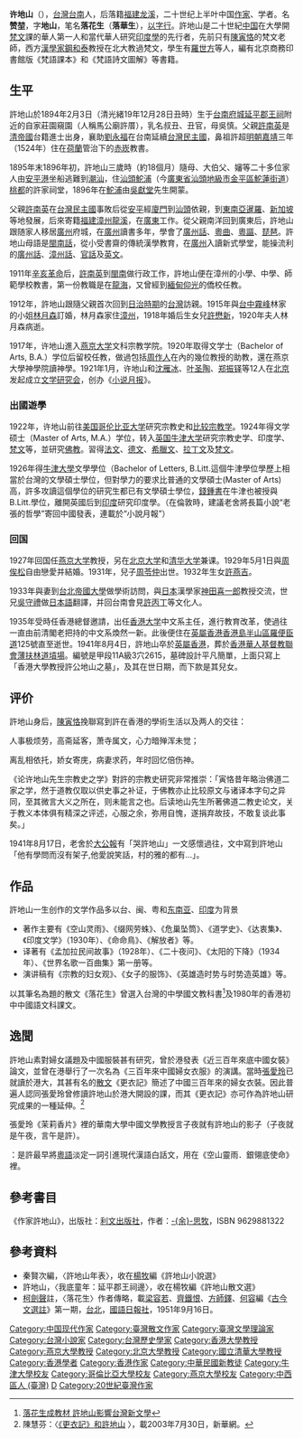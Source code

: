 {{refimprove|time=2019-01-13T12:33:29+00:00}}
{{Infobox person
| subject_name   = 许地山
| image     =
| image_size     = 300px
| image_caption  = 
| date_of_birth  = 1893年2月1日
| place_of_birth = {{QIN}}[[台灣省|台灣省]][[台南府|台南府]][[臺灣縣_(1684年-1887年)|安平縣]]
| date_of_death  = {{death date and age|1941|8|4|1893|2|1}}
| place_of_death = {{HKG-1910}}
| nationality = {{QIN}}[[帝國|帝國]](1894年-1912年)<br>{{ROC-1912}}(1912年-1928年)<br />{{ROC-1928}}(1928年-1941年）
|restingplace = [[香港华人基督教联会薄扶林道坟场|香港华人基督教联会薄扶林道坟场]]甲段11A級3穴2615
| occupation     = [[作家|作家]]<br>[[文學家|文學家]]<br>[[印度學|印度學]]家
| alma mater = [[燕京大学|燕京大学]]<br>[[哥伦比亚大学|哥伦比亚大学]]<br>[[牛津大学|牛津大学]]
| past =[[燕京大学|燕京大学]]教授<br>[[香港大学|香港大学]]中文系主任
|spouse=林月森<br>周俟松
|relatives
}}

'''许地山'''（{{bd|1893年|2月1日|1941年|8月4日|catIdx=X許}}），[[台灣|台灣]][[台南|台南]]人，后落籍[[福建|福建]][[龙溪县|龙溪]]，二十世纪上半叶中国[[作家|作家]]、学者。名'''赞堃'''，字'''地山'''，笔名'''落花生'''（'''落華生'''），[[以字行|以字行]]。許地山是二十世紀[[中国|中国]]在大學開[[梵文|梵文]]課的華人第一人和當代華人研究[[印度學|印度學]]的先行者，先前只有[[陳寅恪|陳寅恪]]的梵文老師，西方[[漢學家|漢學家]][[鋼和泰|鋼和泰]]教授在北大教過梵文，學生有[[羅世方|羅世方]]等人，編有北京商務印書館版《梵語課本》和《梵語詩文圖解》等書籍。

==生平==
許地山於1894年2月3日（清光緒19年12月28日丑時）生于[[台南|台南]][[府城|府城]][[延平郡王祠|延平郡王祠]]附近的自家莊園窺園（人稱馬公廟許厝），乳名叔丑、丑官，母吳慎。父親[[許南英|許南英]]是[[清帝國|清帝國]]台籍進士出身，襄助[[劉永福|劉永福]]在台南延續[[台灣民主國|台灣民主國]]，鼻祖許超[[明朝|明朝]][[嘉靖|嘉靖]]三年（1524年）住在[[荷蘭|荷蘭]]管治下的[[赤崁|赤崁]]教書。

1895年末1896年初，許地山三歲時（約18個月）隨母、大伯父、嬸等二十多位家人由[[安平港|安平港]]坐船逃難到[[潮汕|潮汕]]，住[[汕頭|汕頭]][[鮀浦|鮀浦]]（今[[廣東省|廣東省]][[汕頭|汕頭]][[地級市|地級市]][[金平區|金平區]][[鮀蓮街道|鮀蓮街道]]）[[桃都|桃都]]的許家祠堂，1896年在[[鮀浦|鮀浦]]由[[吳獻堂|吳獻堂]]先生開蒙。

父親[[許南英|許南英]]在[[台灣民主國|台灣民主國]]事敗后從[[安平區|安平]]經[[廈門|廈門]]到[[汕頭|汕頭]]依親，到[[東南亞|東南亞]][[暹羅|暹羅]]、[[新加坡|新加坡]]等地發展，后來寄籍[[福建|福建]][[漳州|漳州]][[龙溪县|龍溪]]，在[[廣東|廣東]]工作。從父親南洋回到廣東后，許地山跟随家人移居[[廣州|廣州]]府城，在[[廣州|廣州]]讀書多年，學會了[[廣州話|廣州話]]、[[粵曲|粵曲]]、[[粵謳|粵謳]]、[[琵琶|琵琶]]。許地山母語是[[閩南話|閩南話]]，從小受書齋的傳統漢學教育，在[[廣州|廣州]]入讀新式學堂，能操流利的[[廣州話|廣州話]]、[[漳州話|漳州話]]、[[官話|官話]]及[[英文|英文]]。

1911年[[辛亥革命|辛亥革命]]后，[[許南英|許南英]]到[[閩南|閩南]]做行政工作，許地山便在漳州的小學、中學、師範學校教書，第一份教職是在[[龍海|龍海]]，又曾經到[[緬甸|緬甸]][[仰光|仰光]]的僑校任教。

1912年，許地山跟隨父親首次回到[[台灣日治時期|日治時期]]的[[台灣|台灣]]訪親。1915年與[[台中|台中]][[霧峰|霧峰]]林家的小姐[[林月森|林月森]]訂婚，林月森家住[[漳州|漳州]]，1918年婚后生女兒[[許懋新|許懋新]]，1920年夫人林月森病逝。

1917年，许地山進入[[燕京大学|燕京大学]]文科宗教学院。1920年取得文学士（Bachelor of Arts, B.A.）学位后留校任教，做過包括[[周作人|周作人]]在內的幾位教授的助教，還在燕京大學神學院讀神學。1921年1月，许地山和[[沈雁冰|沈雁冰]]、[[叶圣陶|叶圣陶]]、[[郑振铎|郑振铎]]等12人在[[北京|北京]]发起成立[[文学研究会|文学研究会]]，创办《[[小说月报|小说月报]]》。

===出國遊學===
1922年，许地山前往[[美国|美国]][[哥伦比亚大学|哥伦比亚大学]]研究宗教史和[[比较宗教学|比较宗教学]]。1924年得文学硕士（Master of Arts, M.A.）学位，转入[[英国|英国]][[牛津大学|牛津大学]]研究宗教史学、印度学、[[梵文|梵文]]等，並研究[[佛教|佛教]]。習得[[法文|法文]]、[[德文|德文]]、[[希臘文|希臘文]]、[[拉丁文|拉丁文]]及[[梵文|梵文]]。

1926年得[[牛津大學|牛津大學]]文學學位（Bachelor of Letters, B.Litt.這個牛津學位學歷上相當於台灣的文學碩士學位，但對學力的要求比普通的文學碩士(Master of Arts)高，許多攻讀這個學位的研究生都已有文學碩士學位，[[錢鍾書|錢鍾書]]在牛津也被授與B.Litt.學位，離開英國后到[[印度|印度]]研究印度學。（在倫敦時，建議老舍將長篇小說“老張的哲學”寄回中國發表，連載於“小說月報”）

===回国===
1927年回国任[[燕京大学|燕京大学]]教授，另在[[北京大学|北京大学]]和[[清华大学|清华大学]]兼课。1929年5月1日與[[周俟松|周俟松]]自由戀愛并結婚。1931年，兒子[[周苓仲|周苓仲]]出世。1932年生女[[許燕吉|許燕吉]]。

1933年與妻到[[台北帝國大學|台北帝國大學]]做學術訪問，與[[日本|日本]]漢學家[[神田喜一郎|神田喜一郎]]教授交流，世兄[[吳守禮|吳守禮]]做[[日本語|日本語]]翻譯，并回台南會見[[許丙丁|許丙丁]]等文化人。

1935年受時任香港總督邀請，出任[[香港大学|香港大学]]中文系主任，進行教育改革，使過往一直由前清閣老把持的中文系煥然一新。此後便住在[[英屬香港|英屬香港]][[香港島|香港島]][[半山區|半山區]][[羅便臣道|羅便臣道]]125號直至逝世。1941年8月4日，許地山卒於[[英屬香港|英屬香港]]，葬於[[香港華人基督教聯會薄扶林道墳場|香港華人基督教聯會薄扶林道墳場]]。編號是甲段11A級3穴2615，墓碑設計平凡簡單，上面只寫上「香港大學教授許公地山之墓」，及其在世日期，而下款是其兒女。

==评价==
許地山身后，[[陳寅恪|陳寅恪]]挽聯寫到許在香港的學術生活以及两人的交往：

人事极烦劳，高斋延客，萧寺属文，心力暗殚浑未觉； 

离乱相依托，娇女寄庑，病妻求药，年时回忆倍伤神。

《论许地山先生宗教史之学》對許的宗教史研究非常推崇：「寅恪昔年略治佛道二家之学，然于道教仅取以供史事之补证，于佛教亦止比较原文与诸译本字句之异同，至其微言大义之所在，则未能言之也。后读地山先生所著佛道二教史论文，关于教义本体俱有精深之评述，心服之余，弥用自愧，遂捐弃故技，不敢复谈此事矣。」

1941年8月17日，老舍於[[大公報|大公報]]有「哭許地山」一文感懷過往，文中寫到許地山「他有學問而沒有架子,他愛說笑話，村的雅的都有…」。


== 作品 ==
許地山一生创作的文学作品多以台、闽、粤和[[东南亚|东南亚]]、[[印度|印度]]为背景
*著作主要有《空山灵雨》、《缀网劳蛛》、《危巢坠筒》、《道学史》、《达衷集》、《印度文学》（1930年）、《命命鳥》、《解放者》等。
*译著有《孟加拉民间故事》（1928年）、《二十夜问》、《太阳的下降》（1934年）、《世界名歌一百曲集》第一册等。
*演讲稿有《宗教的妇女观》、《女子的服饰》、《英雄造时势与时势造英雄》等。

以其筆名為題的散文《落花生》曾選入台灣的中學國文教科書<ref>[https://www.coolloud.org.tw/node/39263 落花生成教材 許地山影響台灣新文學]</ref>及1980年的香港初中中國語文科課文。

== 逸聞 ==
許地山素對婦女議題及中國服裝甚有研究，曾於港發表《近三百年來底中國女裝》論文，並曾在港舉行了一次名為《三百年來中國婦女衣服》的演講。當時[[張愛玲|張愛玲]]已就讀於港大，其甚有名的[[散文|散文]]《更衣記》簡述了中國三百年來的婦女衣裝。因此普遍人認同張愛玲曾修讀許地山於港大開設的課，而其《更衣記》亦可作為許地山研究成果的一種延伸。<ref>陳慧芬：〈[http://news.xinhuanet.com/book/2003-07/30/content_1000400.htm 《更衣記》和許地山] {{Wayback|url=http://news.xinhuanet.com/book/2003-07/30/content_1000400.htm |date=20061216043403 }}〉，載2003年7月30日，新華網。</ref>

張愛玲《茉莉香片》裡的華南大學中國文學教授言子夜就有許地山的影子（子夜就是午夜，言午是許）。

{{who|有研究者認定}}：是許最早將[[粵語|粵語]]淡定一詞引進現代漢語白話文，用在《空山靈雨．銀翎底使命》裡。

== 參考書目 ==
《作家許地山》，出版社：[[利文出版社|利文出版社]]，作者：[[余思牧|-{余}-思牧]]，ISBN 9629881322

== 參考資料 ==
<div class="references-small">
<references />
</div>
*秦賢次編，〈許地山年表〉，收在[[楊牧|楊牧]]編《許地山小說選》
*許地山，〈我底童年：延平郡王祠邊〉，收在楊牧編《許地山散文選》
*[[柯劍聲|柯劍聲]]註，〈落花生〉作者傳略，載[[梁容若|梁容若]]、[[齊鐵恨|齊鐵恨]]、[[方師鐸|方師鐸]]、[[何容|何容]]編《[[古今文選|古今文選註]]》第一期，[[台北|台北]]，[[國語日報社|國語日報社]]，1951年9月16日。


{{中国近现代文学}}
{{Authority control}}
{{DEFAULTSORT:Xu許}}
[[Category:中国现代作家|Category:中国现代作家]]
[[Category:臺灣散文作家|Category:臺灣散文作家]]
[[Category:臺灣文學理論家|Category:臺灣文學理論家]]
[[Category:台灣小說家|Category:台灣小說家]]
[[Category:台灣歷史學家|Category:台灣歷史學家]]
[[Category:香港大學教授|Category:香港大學教授]]
[[Category:燕京大學教授|Category:燕京大學教授]]
[[Category:北京大學教授|Category:北京大學教授]]
[[Category:國立清華大學教授|Category:國立清華大學教授]]
[[Category:香港學者|Category:香港學者]]
[[Category:香港作家|Category:香港作家]]
[[Category:中華民國新教徒|Category:中華民國新教徒]]
[[Category:牛津大學校友|Category:牛津大學校友]]
[[Category:哥倫比亞大學校友|Category:哥倫比亞大學校友]]
[[Category:燕京大學校友|Category:燕京大學校友]]
[[Category:中西區人_(臺灣)|Category:中西區人 (臺灣)]]
[[Category:許姓|D]]
[[Category:20世紀臺灣作家|Category:20世紀臺灣作家]]